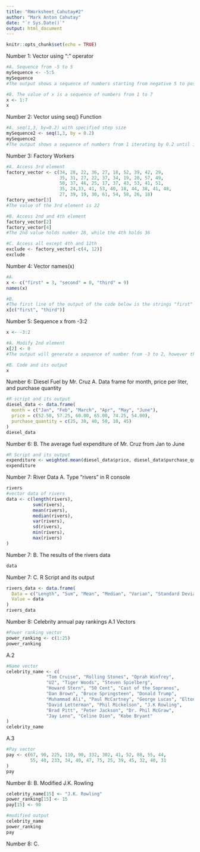 ```yaml
---
title: "RWorksheet_Cahutay#2"
author: "Mark Anton Cahutay"
date: "`r Sys.Date()`"
output: html_document
---
```


```r
knitr::opts_chunk$set(echo = TRUE)
```

Number 1: Vector using ":" operator
```r
#A. Sequence from -5 to 5
mySequence <- -5:5
mySequence
#The output shows a sequence of numbers starting from negative 5 to positive 5

#B. The value of x is a sequence of numbers from 1 to 7
x <- 1:7
x
```

Number 2: Vector using seq() Function
```r
#A. seq(1,3, by=0.2) with specified step size
mySequence2 <- seq(1,3, by = 0.2)
mySequence2
#The output shows a sequence of numbers from 1 iterating by 0.2 until it reaches 3
```

Number 3: Factory Workers
```r
#A. Access 3rd element
factory_vector <- c(34, 28, 22, 36, 27, 18, 52, 39, 42, 29, 
                    35, 31, 27, 22, 37, 34, 19, 20, 57, 49, 
                    50, 37, 46, 25, 17, 37, 43, 53, 41, 51, 
                    35, 24,33, 41, 53, 40, 18, 44, 38, 41, 48, 
                    27, 39, 19, 30, 61, 54, 58, 26, 18)
factory_vector[3]
#The value of the 3rd element is 22

#B. Access 2nd and 4th element
factory_vector[2]
factory_vector[4]
#The 2nd value holds number 28, while the 4th holds 36

#C. Access all except 4th and 12th
exclude <- factory_vector[-c(4, 12)]
exclude
```

Number 4: Vector names(x)
```r
#A. 
x <- c("first" = 3, "second" = 0, "third" = 9)
names(x)

#B.
#The first line of the output of the code below is the strings "first" and "third" and the next line shows the number the strings are holding/equal to.
x[c("first", "third")]

```

Number 5: Sequence x from -3:2
```r
x <- -3:2

#A. Modify 2nd element
x[2] <- 0
#The output will generate a sequence of number from -3 to 2, however the second element was changed due to it being reassigned a number = 0.

#B. Code and its output
x
```

Number 6: Diesel Fuel by Mr. Cruz
A. Data frame for month, price per liter, and purchase quantity
```r
#R script and its output
diesel_data <- data.frame(
  month = c("Jan", "Feb", "March", "Apr", "May", "June"),
  price = c(52.50, 57.25, 60.00, 65.00, 74.25, 54.00),
  purchase_quantity = c(25, 30, 40, 50, 10, 45)
)
diesel_data

```
Number 6: 
B. The average fuel expenditure of Mr. Cruz from Jan to June
```r
#R Script and its output
expenditure <- weighted.mean(diesel_data$price, diesel_data$purchase_quantity)
expenditure
```


Number 7: River Data
A. Type "rivers" in R console
```r
rivers
#vector data of rivers
data <- c(length(rivers), 
          sum(rivers),
          mean(rivers), 
          median(rivers), 
          var(rivers), 
          sd(rivers), 
          min(rivers),
          max(rivers)
)
```
Number 7:
B. The results of the rivers data
```r
data
```
Number 7:
C. R Script and its output
```r
rivers_data <- data.frame(
  Data = c("Length", "Sum", "Mean", "Median", "Varian", "Standard Deviation", "Minimum", "Maximum"),
  Value = data
)
rivers_data
```


Number 8: Celebrity annual pay rankings
A.1 Vectors
```r
#Power ranking vector
power_ranking <- c(1:25)
power_ranking
```
A.2
```r
#Name vector
celebrity_name <- c(
               "Tom Cruise", "Rolling Stones", "Oprah Winfrey", 
               "U2", "Tiger Woods", "Steven Spielberg", 
               "Howard Stern", "50 Cent", "Cast of the Sopranos", 
               "Dan Brown", "Bruce Springsteen", "Donald Trump", 
               "Muhammad Ali", "Paul McCartney", "George Lucas", "Elton John",
               "David Letterman", "Phil Mickelson", "J.K Rowling",
               "Brad Pitt", "Peter Jackson", "Dr. Phil McGraw",
               "Jay Leno", "Celine Dion", "Kobe Bryant"
)
celebrity_name
```
A.3
```r
#Pay vector
pay <- c(67, 90, 225, 110, 90, 332, 302, 41, 52, 88, 55, 44, 
         55, 40, 233, 34, 40, 47, 75, 25, 39, 45, 32, 40, 31
)
pay
```

Number 8: 
B. Modified J.K. Rowling
```r
celebrity_name[15] <- "J.K. Rowling"
power_ranking[15] <- 15
pay[15] <- 90

#modified output
celebrity_name
power_ranking
pay
```
Number 8:
C. 


